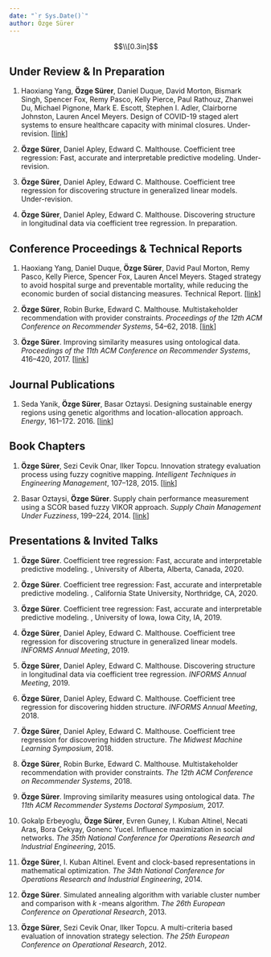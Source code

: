 ```yaml
---
date: "`r Sys.Date()`"
author: Özge Sürer
---
```


$$\\[0.3in]$$

## Under Review \& In Preparation

1. Haoxiang Yang, **Özge Sürer**, Daniel Duque, David Morton, Bismark Singh, Spencer Fox, Remy Pasco, Kelly Pierce, Paul Rathouz, Zhanwei Du, Michael Pignone, Mark E. Escott, Stephen I. Adler, Clairborne Johnston, Lauren Ancel Meyers. Design of COVID-19 staged alert systems to ensure healthcare capacity with minimal closures. Under-revision. [[link](https://www.medrxiv.org/content/10.1101/2020.11.26.20152520v2)]
 
1. **Özge Sürer**, Daniel Apley, Edward C. Malthouse. Coefficient tree regression:  Fast, accurate and interpretable predictive modeling. Under-revision.

1. **Özge Sürer**, Daniel Apley, Edward C. Malthouse. Coefficient tree regression for discovering structure in generalized linear models. Under-revision.

1. **Özge Sürer**, Daniel Apley, Edward C. Malthouse. Discovering structure in longitudinal data via coefficient tree regression. In preparation.


## Conference Proceedings \& Technical Reports

1. Haoxiang Yang, Daniel Duque, **Özge Sürer**, David Paul Morton, Remy Pasco, Kelly Pierce, Spencer Fox, Lauren Ancel Meyers. Staged strategy to avoid hospital surge and preventable mortality, while reducing the economic burden of social distancing measures. Technical Report. [[link](https://cid.utexas.edu/sites/default/files/cid/files/houston_strategy_to_avoid_surge.pdf?m=1592489259)] 

1. **Özge Sürer**, Robin Burke, Edward C. Malthouse. Multistakeholder recommendation with provider constraints. *Proceedings of the 12th ACM Conference on Recommender Systems*, 54--62, 2018. [[link](https://dl.acm.org/citation.cfm?id=3240350)]

1. **Özge Sürer**. Improving similarity measures using ontological data. *Proceedings of the 11th ACM Conference on Recommender Systems*, 416--420, 2017. [[link](https://dl.acm.org/citation.cfm?id=3109863)]

## Journal Publications

1. Seda Yanik, **Özge Sürer**, Basar Oztaysi. Designing sustainable energy regions using genetic algorithms and location-allocation approach. *Energy*, 161--172. 2016. [[link](https://www.sciencedirect.com/science/article/pii/S0360544215017612)] 


## Book Chapters

1. **Özge Sürer**, Sezi Cevik Onar, Ilker Topcu. Innovation strategy evaluation process using fuzzy cognitive mapping. *Intelligent Techniques in Engineering Management*, 107--128, 2015. [[link](https://link.springer.com/chapter/10.1007/978-3-319-17906-3_5)]

1. Basar Oztaysi, **Özge Sürer**. Supply chain performance measurement using a SCOR based fuzzy VIKOR approach. *Supply Chain Management Under Fuzziness*, 199--224, 2014. [[link](https://link.springer.com/chapter/10.1007/978-3-642-53939-8_9)]
    	
## Presentations & Invited Talks

1. **Özge Sürer**. Coefficient tree regression: Fast, accurate and interpretable predictive modeling. \textit{Alberta School of Business}, University of Alberta, Alberta, Canada, 2020.

1. **Özge Sürer**. Coefficient tree regression: Fast, accurate and interpretable predictive modeling. \textit{David Nazarian College of Business and Economics}, California State University, Northridge, CA, 2020.

1. **Özge Sürer**. Coefficient tree regression: Fast, accurate and interpretable predictive modeling. \textit{Tippie College of Business}, University of Iowa, Iowa City, IA, 2019.

1. **Özge Sürer**, Daniel Apley, Edward C. Malthouse. Coefficient tree regression for discovering structure in generalized linear models. *INFORMS Annual Meeting*, 2019.

1. **Özge Sürer**, Daniel Apley, Edward C. Malthouse. Discovering structure in longitudinal data via coefficient tree regression. *INFORMS Annual Meeting*, 2019.

1. **Özge Sürer**, Daniel Apley, Edward C. Malthouse. Coefficient tree regression for discovering hidden structure. *INFORMS Annual Meeting*, 2018.

1. **Özge Sürer**, Daniel Apley, Edward C. Malthouse. Coefficient tree regression for discovering hidden structure. *The Midwest Machine Learning Symposium*, 2018.

1. **Özge Sürer**, Robin Burke, Edward C. Malthouse. Multistakeholder recommendation with provider constraints. *The 12th ACM Conference on Recommender Systems*, 2018.

1. **Özge Sürer**. Improving similarity measures using ontological data. *The 11th ACM Recommender Systems Doctoral Symposium*, 2017.

1. Gokalp Erbeyoglu, **Özge Sürer**, Evren Guney, I. Kuban Altinel, Necati Aras, Bora Cekyay, Gonenc Yucel. Influence maximization in social networks. *The 35th National Conference for Operations Research and Industrial Engineering*, 2015.

1. **Özge Sürer**, I. Kuban Altinel. Event and clock-based representations in mathematical optimization. *The 34th National Conference for Operations Research and Industrial Engineering*, 2014.

1. **Özge Sürer**. Simulated annealing algorithm with variable cluster number and comparison with $k$ -means algorithm. *The 26th European Conference on Operational Research*, 2013.

1. **Özge Sürer**, Sezi Cevik Onar, Ilker Topcu. A multi-criteria based evaluation of innovation strategy selection. *The 25th European Conference on Operational Research*, 2012.

